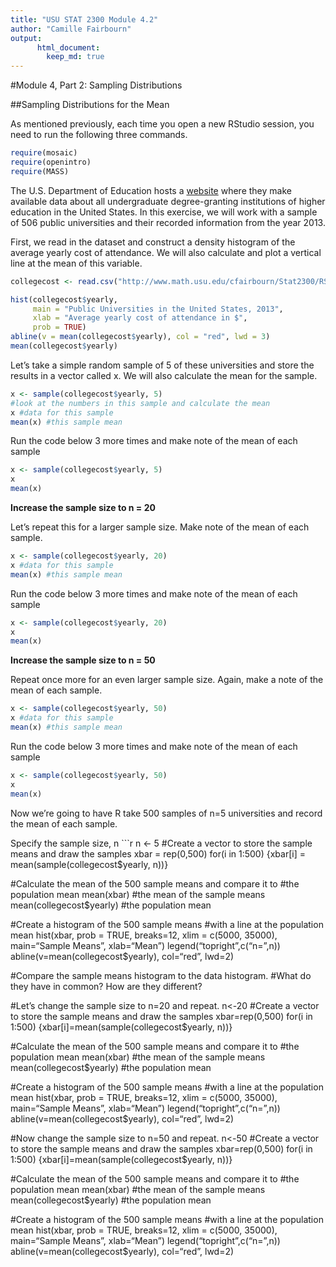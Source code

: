 ```yaml
---
title: "USU STAT 2300 Module 4.2"
author: "Camille Fairbourn"
output:
      html_document:
        keep_md: true
---
```


#Module 4, Part 2: Sampling Distributions

##Sampling Distributions for the Mean

As mentioned previously, each time you open a new RStudio session, you need to run the following three commands.

```r
require(mosaic)
require(openintro)
require(MASS)
```

The U.S. Department of Education hosts a [website](https://collegescorecard.ed.gov/data/) where they make available data about all undergraduate degree-granting institutions of higher education in the United States. In this exercise, we will work with a sample of 506 public universities and their recorded information from the year 2013.

First, we read in the dataset and construct a density histogram of the average yearly cost of attendance. We will also calculate and plot a vertical line at the mean of this variable.
```r
collegecost <- read.csv("http://www.math.usu.edu/cfairbourn/Stat2300/RStudioFiles/data/collegecost.csv")

hist(collegecost$yearly,
     main = "Public Universities in the United States, 2013",
     xlab = "Average yearly cost of attendance in $",
     prob = TRUE)
abline(v = mean(collegecost$yearly), col = "red", lwd = 3)
mean(collegecost$yearly)
```

Let's take a simple random sample of 5 of these universities and store the results in a vector called x. We will also calculate the mean for the sample.

```r
x <- sample(collegecost$yearly, 5)
#look at the numbers in this sample and calculate the mean
x #data for this sample
mean(x) #this sample mean
```

Run the code below 3 more times and make note of the mean of each sample

```r
x <- sample(collegecost$yearly, 5)
x
mean(x)
``` 

**Increase the sample size to n = 20**

Let's repeat this for a larger sample size. Make note of the mean of each sample.

```r
x <- sample(collegecost$yearly, 20)
x #data for this sample
mean(x) #this sample mean
```

Run the code below 3 more times and make note of the mean of each sample

```r
x <- sample(collegecost$yearly, 20)
x
mean(x)
``` 

**Increase the sample size to n = 50**

Repeat once more for an even larger sample size. Again, make a note of the mean of each sample.

```r
x <- sample(collegecost$yearly, 50)
x #data for this sample
mean(x) #this sample mean
```

Run the code below 3 more times and make note of the mean of each sample

```r
x <- sample(collegecost$yearly, 50)
x
mean(x)
``` 

Now we're going to have R take 500 samples of n=5 universities and record the mean of each sample.

Specify the sample size, n
```r
n <- 5
#Create a vector to store the sample means and draw the samples
xbar = rep(0,500)
for(i in 1:500) {xbar[i] = mean(sample(collegecost$yearly, n))}

#Calculate the mean of the 500 sample means and compare it to 
#the population mean
mean(xbar) #the mean of the sample means
mean(collegecost$yearly) #the population mean

#Create a histogram of the 500 sample means 
#with a line at the population mean
hist(xbar, 
     prob = TRUE, 
     breaks=12, 
     xlim = c(5000, 35000),
     main="Sample Means",
     xlab="Mean")
legend("topright",c("n=",n))
abline(v=mean(collegecost$yearly), col="red", lwd=2)

#Compare the sample means histogram to the data histogram. 
#What do they have in common? How are they different?

#Let's change the sample size to n=20 and repeat.
n<-20
#Create a vector to store the sample means and draw the samples
xbar=rep(0,500)
for(i in 1:500) {xbar[i]=mean(sample(collegecost$yearly, n))}

#Calculate the mean of the 500 sample means and compare it to 
#the population mean
mean(xbar) #the mean of the sample means
mean(collegecost$yearly) #the population mean

#Create a histogram of the 500 sample means 
#with a line at the population mean
hist(xbar, 
     prob = TRUE, 
     breaks=12, 
     xlim = c(5000, 35000),
     main="Sample Means",
     xlab="Mean")
legend("topright",c("n=",n))
abline(v=mean(collegecost$yearly), col="red", lwd=2)

#Now change the sample size to n=50 and repeat.
n<-50
#Create a vector to store the sample means and draw the samples
xbar=rep(0,500)
for(i in 1:500) {xbar[i]=mean(sample(collegecost$yearly, n))}

#Calculate the mean of the 500 sample means and compare it to 
#the population mean
mean(xbar) #the mean of the sample means
mean(collegecost$yearly) #the population mean

#Create a histogram of the 500 sample means 
#with a line at the population mean
hist(xbar, 
     prob = TRUE, 
     breaks=12, 
     xlim = c(5000, 35000),
     main="Sample Means",
     xlab="Mean")
legend("topright",c("n=",n))
abline(v=mean(collegecost$yearly), col="red", lwd=2)
